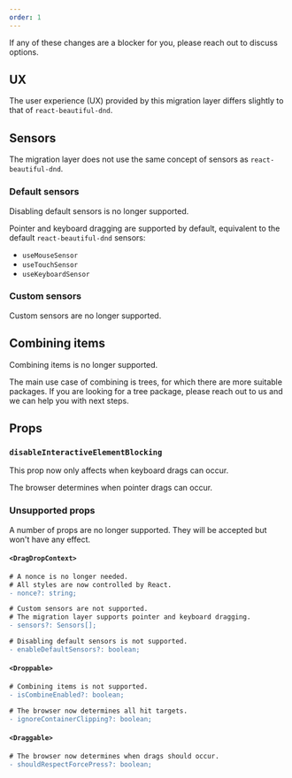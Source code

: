 ```yaml
---
order: 1
---
```



<SectionMessage>
If any of these changes are a blocker for you, please reach out to discuss options.
</SectionMessage>

## UX

The user experience (UX) provided by this migration layer differs slightly to that of `react-beautiful-dnd`.

## Sensors

The migration layer does not use the same concept of sensors as `react-beautiful-dnd`.

### Default sensors

Disabling default sensors is no longer supported.

Pointer and keyboard dragging are supported by default, equivalent to the default `react-beautiful-dnd` sensors:

- `useMouseSensor`
- `useTouchSensor`
- `useKeyboardSensor`

### Custom sensors

Custom sensors are no longer supported. 

## Combining items

Combining items is no longer supported.

The main use case of combining is trees, for which there are more suitable packages. 
If you are looking for a tree package, please reach out to us and we can help you with next steps.

## Props

### `disableInteractiveElementBlocking`

This prop now only affects when keyboard drags can occur.

The browser determines when pointer drags can occur.

### Unsupported props

A number of props are no longer supported. They will be accepted but won't have any effect.

#### `<DragDropContext>`

```diff
# A nonce is no longer needed.
# All styles are now controlled by React.
- nonce?: string;

# Custom sensors are not supported.
# The migration layer supports pointer and keyboard dragging.
- sensors?: Sensors[];

# Disabling default sensors is not supported.
- enableDefaultSensors?: boolean;
```

#### `<Droppable>`

```diff
# Combining items is not supported.
- isCombineEnabled?: boolean;

# The browser now determines all hit targets.
- ignoreContainerClipping?: boolean;
```

#### `<Draggable>`

```diff
# The browser now determines when drags should occur.
- shouldRespectForcePress?: boolean;
```